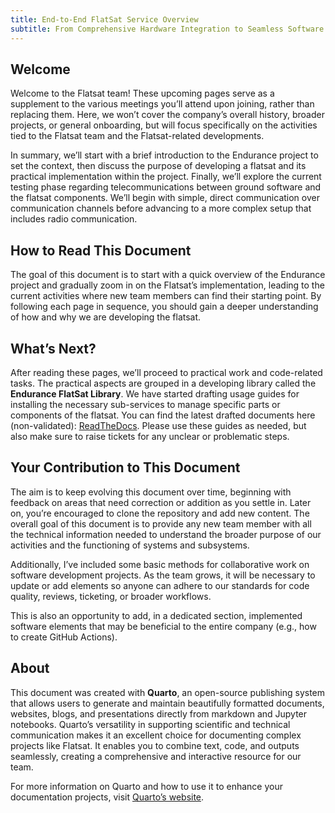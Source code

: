 ```yaml
---
title: End-to-End FlatSat Service Overview
subtitle: From Comprehensive Hardware Integration to Seamless Software Validation
---
```


## Welcome {#welcome}

Welcome to the Flatsat team! These upcoming pages serve as a supplement to the various meetings you'll attend upon joining, rather than replacing them. Here, we won’t cover the company's overall history, broader projects, or general onboarding, but will focus specifically on the activities tied to the Flatsat team and the Flatsat-related developments.

In summary, we’ll start with a brief introduction to the Endurance project to set the context, then discuss the purpose of developing a flatsat and its practical implementation within the project. Finally, we’ll explore the current testing phase regarding telecommunications between ground software and the flatsat components. We’ll begin with simple, direct communication over communication channels before advancing to a more complex setup that includes radio communication.

## How to Read This Document

The goal of this document is to start with a quick overview of the Endurance project and gradually zoom in on the Flatsat’s implementation, leading to the current activities where new team members can find their starting point. By following each page in sequence, you should gain a deeper understanding of how and why we are developing the flatsat.

## What’s Next?

After reading these pages, we’ll proceed to practical work and code-related tasks. The practical aspects are grouped in a developing library called the **Endurance FlatSat Library**. We have started drafting usage guides for installing the necessary sub-services to manage specific parts or components of the flatsat. You can find the latest drafted documents here (non-validated): [ReadTheDocs](https://endurance-flatsat-lib.readthedocs.io/en/develop/). Please use these guides as needed, but also make sure to raise tickets for any unclear or problematic steps.

## Your Contribution to This Document

The aim is to keep evolving this document over time, beginning with feedback on areas that need correction or addition as you settle in. Later on, you’re encouraged to clone the repository and add new content. The overall goal of this document is to provide any new team member with all the technical information needed to understand the broader purpose of our activities and the functioning of systems and subsystems.

Additionally, I’ve included some basic methods for collaborative work on software development projects. As the team grows, it will be necessary to update or add elements so anyone can adhere to our standards for code quality, reviews, ticketing, or broader workflows. 

This is also an opportunity to add, in a dedicated section, implemented software elements that may be beneficial to the entire company (e.g., how to create GitHub Actions).

## About

This document was created with **Quarto**, an open-source publishing system that allows users to generate and maintain beautifully formatted documents, websites, blogs, and presentations directly from markdown and Jupyter notebooks. Quarto’s versatility in supporting scientific and technical communication makes it an excellent choice for documenting complex projects like Flatsat. It enables you to combine text, code, and outputs seamlessly, creating a comprehensive and interactive resource for our team.

For more information on Quarto and how to use it to enhance your documentation projects, visit [Quarto’s website](https://quarto.org/).